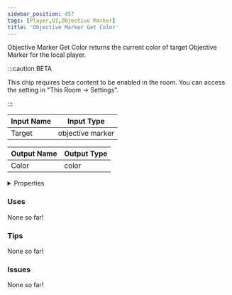 ```yaml
---
sidebar_position: 457
tags: [Player,UI,Objective Marker]
title: 'Objective Marker Get Color'
---
```


Objective Marker Get Color returns the current color of target Objective Marker for the local player.

:::caution BETA

This chip requires beta content to be enabled in the room. You can access the setting in "This Room -> Settings".

:::




<EsbSvg />

| Input Name | Input Type |
|-----------|-----------|
| Target | objective marker |

| Output Name | Output Type |
|-----------|-----------|
| Color | color |


<details>
  <summary>Properties</summary>
  <div>
    <div>
    <table>
      <thead>
        <tr>
          <th>Is beta required?</th>
          <th>✅</th>
        </tr>
        <tr>
          <th>Is this chip a trolling risk?</th>
          <th>❌</th>
        </tr>
        <tr>
          <th>Is this chip a role assignment risk?</th>
          <th>❌</th>
        </tr>
        <tr>
          <th>Chip UUID</th>
          <th>7c9d1838-0b70-4a77-8cec-b67758a9095e</th>
        </tr>
      </thead>
    </table>
    </div>
  </div>
</details>

### Uses

None so far!

### Tips

None so far!

### Issues

None so far!